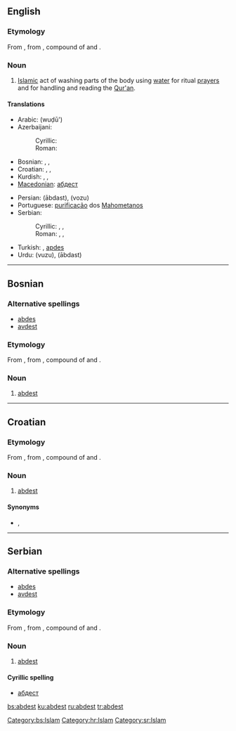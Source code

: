 ==English==

===Etymology===
From {{Turk.}} {{term|abdest|lang=tr}}, from {{Pers.}} {{term|sc=fa-Arab|آبدست|tr=ābdast|lang=fa}}, compound of {{term|sc=fa-Arab|آب|tr=āb|lang=fa||water}} and {{term|sc=fa-Arab|دست|tr=dast||hand|lang=fa}}.

===Noun===
{{en-noun|-}}

# [[Islam]]ic act of washing parts of the body using [[water]] for ritual [[prayer]]s and for handling and reading the [[Qur'an]].

====Translations====
{{trans-top|Islamic act of washing parts of the body}}
* Arabic: {{Arab|[[وضوء]]}} (wuḍū')
* Azerbaijani:
*: Cyrillic: {{t-|az|абдәст}}
*: Roman: {{t|az|abdəst}}
* Bosnian: {{t|bs|abdest|m}}, {{t-|bs|abdes|m}}, {{t|bs|avdest|m}}
* Croatian: {{t-|hr|abdest|m}}, {{t-|hr|abdes|m}}, {{t-|hr|avdest|m}}
* Kurdish: {{t|ku|avdest}}, {{t|ku|abdest}}, {{t|ku|awdest}}
* [[Macedonian]]: [[абдест]] {{m}}
{{trans-mid}}
* Persian: {{fa-Arab|[[آبدست]]}} (ābdast), {{fa-Arab|[[وضو]]}} (vozu)
* Portuguese: [[purificação]] dos [[Mahometanos]]
* Serbian:
*: Cyrillic: {{t-|sr|абдест|m}}, {{t-|sr|абдес|m}}, {{t-|sr|авдест|m}}
*: Roman: {{t-|sr|abdest|m}}, {{t-|sr|abdes|m}}, {{t-|sr|avdest|m}}
* Turkish: {{t|tr|abdest}}, [[apdes]]
* Urdu: {{ur-Arab|[[وضو]]}} (vuzu), {{ur-Arab|[[آبدست]]}} (ābdast)
{{trans-bottom}}

----

==Bosnian==

===Alternative spellings===
* [[abdes#Bosnian|abdes]]
* [[avdest#Bosnian|avdest]]

===Etymology===
From {{Turk.|bs}} {{term|abdest|lang=tr}}, from {{Pers.|bs}} {{term|sc=fa-Arab|آبدست|tr=ābdast|lang=fa}}, compound of {{term|sc=fa-Arab|آب|tr=āb|lang=fa||water}} and {{term|sc=fa-Arab|دست|tr=dast||hand|lang=fa}}.

===Noun===
{{bs-noun|g=m|abdesti}}

# [[#English|abdest]]

[[Category:bs:Islam]]

----

==Croatian==

===Etymology===
From {{Turk.|hr}} {{term|abdest|lang=tr}}, from {{Pers.|hr}} {{term|sc=fa-Arab|آبدست|tr=ābdast|lang=fa}}, compound of {{term|sc=fa-Arab|آب|tr=āb|lang=fa||water}} and {{term|sc=fa-Arab|دست|tr=dast||hand|lang=fa}}.

===Noun===
{{hr-noun|m}}

# [[#English|abdest]]

====Synonyms====
* {{l|hr|abdes}}, {{l|hr|avdest}}

[[Category:hr:Islam]]

----

==Serbian==

===Alternative spellings===
* [[abdes#Serbian|abdes]]
* [[avdest#Serbian|avdest]]

===Etymology===
From {{Turk.|sr}} {{term|abdest|lang=tr}}, from {{Pers.|sr}} {{term|sc=fa-Arab|آبدست|tr=ābdast|lang=fa}}, compound of {{term|sc=fa-Arab|آب|tr=āb|lang=fa||water}} and {{term|sc=fa-Arab|دست|tr=dast||hand|lang=fa}}.

===Noun===
{{sr-noun|g=m|abdesti}}

# [[#English|abdest]]

====Cyrillic spelling====
* [[абдест]]

[[Category:sr:Islam]]

[[bs:abdest]]
[[ku:abdest]]
[[ru:abdest]]
[[tr:abdest]]